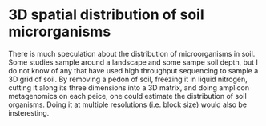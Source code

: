 # 3D spatial distribution of soil microrganisms

There is much speculation about the distribution of microorganisms in soil.
Some studies sample around a landscape and some sampe soil depth, but I do not know of any that have used high throughput sequencing to sample a 3D grid of soil.
By removing a pedon of soil, freezing it in liquid nitrogen, cutting it along its three dimensions into a 3D matrix, and doing amplicon metagenomics on each peice, one could estimate the distribution of soil organisms.
Doing it at multiple resolutions (i.e. block size) would also be insteresting.